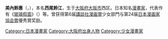 {{expand language}}
{{BLP unsourced|time=2022-04-26T10:25:47+00:00}}
{{Japanese|japanese=美内 すずえ|kana=みうち すずえ|romaji=Miuchi Suzue}}
'''美內鈴惠'''（{{lang-ja|美内 すずえ}}，{{bd|1951年|2月20日|||Miuchi Suzue}}），本名'''西尾鈴江'''，生于[[大阪府|大阪府]][[大阪市|大阪市]]西区。日本知名[[漫畫家|漫畫家]]，代表作有《[[玻璃假面|玻璃假面]]》（{{lang-ja|ガラスの仮面}}）等。曾获得第6届[[講談社漫画賞|講談社漫画賞]]少女部門与第24届[[日本漫画家協会賞|日本漫画家協会賞]]優秀賞奖励。

{{Authority control}}
{{DEFAULTSORT:Miuchi Suzue}}
[[Category:日本漫畫家|Category:日本漫畫家]]
[[Category:大阪府出身人物|Category:大阪府出身人物]]
[[Category:少女漫畫家|Category:少女漫畫家]]